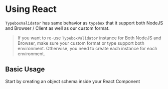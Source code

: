 # Using React

`TypeboxValidator` has same behavior as `typebox` that it support both NodeJS and Browser / Client as well as our custom format.

> If you want to re-use `TypeboxValidator` instance for Both NodeJS and Browser, make sure your custom format or type support both environment.
Otherwise, you need to create each instance for each environment.

## Basic Usage
Start by creating an object schema inside your React Component
